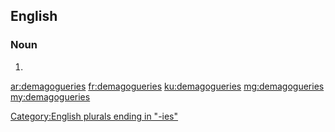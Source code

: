 ==English==

===Noun===
{{head|en|plural}}

# {{plural of|demagoguery|lang=en|nocat=1}}

[[Category:English plurals ending in "-ies"]]

[[ar:demagogueries]]
[[fr:demagogueries]]
[[ku:demagogueries]]
[[mg:demagogueries]]
[[my:demagogueries]]